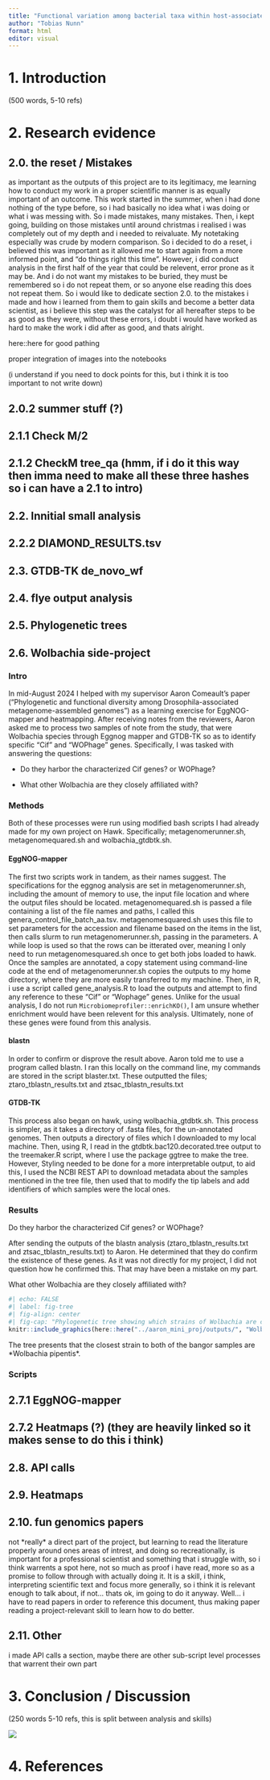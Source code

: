 ```yaml
---
title: "Functional variation among bacterial taxa within host-associated microbiomes"
author: "Tobias Nunn"
format: html
editor: visual
---
```


# 1. Introduction

(500 words, 5-10 refs)

# 2. Research evidence

## 2.0. the reset / Mistakes

as important as the outputs of this project are to its legitimacy, me learning how to conduct my work in a proper scientific manner is as equally important of an outcome. This work started in the summer, when i had done nothing of the type before, so i had basically no idea what i was doing or what i was messing with. So i made mistakes, many mistakes. Then, i kept going, building on those mistakes until around christmas i realised i was completely out of my depth and i needed to reivaluate. My notetaking especially was crude by modern comparison. So i decided to do a reset, i believed this was important as it allowed me to start again from a more informed point, and "do things right this time". However, i did conduct analysis in the first half of the year that could be relevent, error prone as it may be. And i do not want my mistakes to be buried, they must be remembered so i do not repeat them, or so anyone else reading this does not repeat them. So i would like to dedicate section 2.0. to the mistakes i made and how i learned from them to gain skills and become a better data scientist, as i believe this step was the catalyst for all hereafter steps to be as good as they were, without these errors, i doubt i would have worked as hard to make the work i did after as good, and thats alright.

here::here for good pathing

proper integration of images into the notebooks

(i understand if you need to dock points for this, but i think it is too important to not write down)

## 2.0.2 summer stuff (?)

## 2.1.1 Check M/2

## 2.1.2 CheckM tree_qa (hmm, if i do it this way then imma need to make all these three hashes so i can have a 2.1 to intro)

## 2.2. Innitial small analysis

## 2.2.2 DIAMOND_RESULTS.tsv

## 2.3. GTDB-TK de_novo_wf

## 2.4. flye output analysis

## 2.5. Phylogenetic trees

## 2.6. Wolbachia side-project

### Intro

In mid-August 2024 I helped with my supervisor Aaron Comeault's paper ("Phylogenetic and functional diversity among Drosophila-associated metagenome-assembled genomes") as a learning exercise for EggNOG-mapper and heatmapping. After receiving notes from the reviewers, Aaron asked me to process two samples of note from the study, that were Wolbachia species through Eggnog mapper and GTDB-TK so as to identify specific "Cif" and "WOPhage" genes. Specifically, I was tasked with answering the questions:

-   Do they harbor the characterized Cif genes? or WOPhage?

-   What other Wolbachia are they closely affiliated with?

### Methods

Both of these processes were run using modified bash scripts I had already made for my own project on Hawk. Specifically; metagenomerunner.sh, metagenomequared.sh and wolbachia_gtdbtk.sh.

#### EggNOG-mapper

The first two scripts work in tandem, as their names suggest. The specifications for the eggnog analysis are set in metagenomerunner.sh, including the amount of memory to use, the input file location and where the output files should be located. metagenomequared.sh is passed a file containing a list of the file names and paths, I called this genera_control_file_batch_aa.tsv. metagenomesquared.sh uses this file to set parameters for the accession and filename based on the items in the list, then calls slurm to run metagenomerunner.sh, passing in the parameters. A while loop is used so that the rows can be itterated over, meaning I only need to run metagenomesquared.sh once to get both jobs loaded to hawk. Once the samples are annotated, a copy statement using command-line code at the end of metagenomerunner.sh copies the outputs to my home directory, where they are more easily transferred to my machine. Then, in R, i use a script called gene_analysis.R to load the outputs and attempt to find any reference to these "Cif" or "Wophage" genes. Unlike for the usual analysis, I do not run `Microbiomeprofiler::enrichKO()`, I am unsure whether enrichment would have been relevent for this analysis. Ultimately, none of these genes were found from this analysis.

#### blastn

In order to confirm or disprove the result above. Aaron told me to use a program called blastn. I ran this locally on the command line, my commands are stored in the script blaster.txt. These outputted the files; ztaro_tblastn_results.txt and ztsac_tblastn_results.txt

#### GTDB-TK

This process also began on hawk, using wolbachia_gtdbtk.sh. This process is simpler, as it takes a directory of .fasta files, for the un-annotated genomes. Then outputs a directory of files which I downloaded to my local machine. Then, using R, I read in the gtdbtk.bac120.decorated.tree output to the treemaker.R script, where I use the package ggtree to make the tree. However, Styling needed to be done for a more interpretable output, to aid this, I used the NCBI REST API to download metadata about the samples mentioned in the tree file, then used that to modify the tip labels and add identifiers of which samples were the local ones.

### Results

Do they harbor the characterized Cif genes? or WOPhage?

After sending the outputs of the blastn analysis (ztaro_tblastn_results.txt and ztsac_tblastn_results.txt) to Aaron. He determined that they do confirm the existence of these genes. As it was not directly for my project, I did not question how he confirmed this. That may have been a mistake on my part.

What other Wolbachia are they closely affiliated with?

```r
#| echo: FALSE
#| label: fig-tree
#| fig-align: center
#| fig-cap: "Phylogenetic tree showing which strains of Wolbachia are closest related to those isolated from Drosophila flies by Comeault et al."
knitr::include_graphics(here::here("../aaron_mini_proj/outputs/", "Wolbachia_tree.png"))
```

The tree presents that the closest strain to both of the bangor samples are \*Wolbachia pipentis\*.

### Scripts

## 2.7.1 EggNOG-mapper

## 2.7.2 Heatmaps (?) (they are heavily linked so it makes sense to do this i think)

## 2.8. API calls

## 2.9. Heatmaps

## 2.10. fun genomics papers

not \*really\* a direct part of the project, but learning to read the literature properly around ones areas of intrest, and doing so recreationally, is important for a professional scientist and something that i struggle with, so i think warrents a spot here, not so much as proof i have read, more so as a promise to follow through with actually doing it. It is a skill, i think, interpreting scientific text and focus more generally, so i think it is relevant enough to talk about, if not... thats ok, im going to do it anyway. Well... i have to read papers in order to reference this document, thus making paper reading a project-relevant skill to learn how to do better.

## 2.11. Other

i made API calls a section, maybe there are other sub-script level processes that warrent their own part

# 3. Conclusion / Discussion

(250 words 5-10 refs, this is split between analysis and skills)

![](images/clipboard-4027681411.png)

# 4. References
